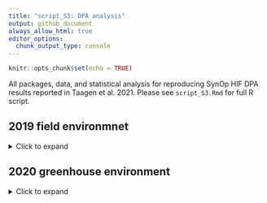 ```yaml
---
title: "script_S3: DPA analysis"
output: github_document
always_allow_html: true
editor_options: 
  chunk_output_type: console
---
```


```r
knitr::opts_chunk$set(echo = TRUE)
```

All packages, data, and statistical analysis for reproducing SynOp HIF DPA results reported in Taagen et al. 2021. Please see `script_S3.Rmd` for full R script. 

## 2019 field environmnet  
<details>
  <summary>Click to expand </summary> 

A subset of ten HIF haplotypes (five *QTgw.cnl-5A-* and five *QTgw.cnl-5A+*) were selected for a days post anthesis (DPA) study that tracked fresh and dry grain weight (`FW`, `DW`) and grain width and grain length (`GW`, `GL`) development over 0, 4, 10, 16 and 22 DPA.  

**Load packages:**  

```r
library(tidyverse) # R/tidyverse package version 1.3.0  
library(knitr) # R/knitr package version 1.28 
library(kableExtra) # R/kableExtra package version 1.1.0
library(tibble) # R/tible package version 2.1.3
library(lme4) # R/lme4 package version 1.1-26
library(emmeans) # R/emmeans package version 1.4.6
library(ggpubr) # R/ggpubr package version 0.4.0 
library(inauguration) #R/inauguration version 0.0.0.90
```

**Load data:**  
```r
#when public repo change  
DPA <- read_csv("https://raw.githubusercontent.com/etaagen/Taagen_2021_TPG/main/supplementary_3/file_S3.1.csv", na = "")
DPA$family =  as.factor(DPA$family)              
DPA$entry =  as.factor(DPA$entry)
DPA$genotype =  as.factor(DPA$genotype)    
DPA$plot =  as.factor(DPA$plot)  
DPA$tube =  as.factor(DPA$tube)
DPA$DPA =  as.factor(DPA$DPA)  
```

**10 HIF haplotype entries**
```r
DPA_table <- tribble(
  ~Group, ~Entry, ~"QTgw.cnl-5A",
  "1", "7-956-2-19-1-44", "W7984 (-)",
  "1", "7-956-2-19-1-54", "Opata (+)",
  "2", "7-956-2-50-1-50", "W7984 (-)",
  "2", "7-956-2-50-1-01", "Opata (+)",
  "3", "7-1201-10-36-2-18", "W7984 (-)",
  "3", "7-1201-10-36-2-04", "Opata (+)",
  "4", "7-1201-10-36-2-10", "W7984 (-)",
  "4", "7-1201-10-36-2-25", "Opata (+)",
  "5", "7-1201-10-45-2-23", "W7984 (-)",
  "5", "7-1201-10-45-2-23", "Opata (+)",
  )

DPA_table %>% 
  kable() %>% 
  collapse_rows(columns = 1, valign = "top") %>% 
  kable_styling(bootstrap_options = "striped", full_width = FALSE,  position = "left") %>% 
  footnote(general = "QTgw.cnl-5A: QTL genotype (impact on trait)")
```

### Statistical analysis 
Single-trait mixed models with a fixed interaction between `genotype` and `DPA`, and a random effect of `plot` replicate nested within `genotype`, and post hoc comparison of least-squares means for genotype and DPA performed within each model. To avoid repetition, the code is shown only for the first group. Please see the .Rmd file for all code.   

**Group 1 W7984 - Opata contrast over 22 DPA**
```r
group1 <- DPA[DPA$family=="31", ]

#grain width
model1_GW <- lmer(GW ~ genotype*DPA + (1|plot:genotype), 
                  data = group1)
#summary(model1_GW) 
GW_1 <- emmeans(model1_GW, pairwise ~ genotype|DPA)
#bonferroni multiply p value by 5 (because 5 DPA multiple testing conditions, keeps alpha < 0.05)
#Or bonferroni for five DPA multiple testing condtions, 0.05/5 = 0.01
GW_1_df <- as.data.frame(summary(GW_1$contrasts))[,c('DPA', 'p.value')] 

#grain length
model1_GL <- lmer(GL ~ genotype*DPA + (1|plot:genotype), 
                  data = group1)
#summary(model1_GL) 
GL_1 <- emmeans(model1_GL, pairwise ~ genotype|DPA)
#bonferroni for five DPA multiple testing condtions, 0.05/5 = 0.01
GL_1_df <- as.data.frame(summary(GL_1$contrasts))[,c('DPA', 'p.value')] 

#fresh weight
model1_FW <- lmer(FW ~ genotype*DPA + (1|plot:genotype), 
                  data = group1)
#summary(model1_FW) 
FW_1 <- emmeans(model1_FW, pairwise ~ genotype|DPA)
#bonferroni for five DPA multiple testing condtions, 0.05/5 = 0.01
FW_1_df <- as.data.frame(summary(FW_1$contrasts))[,c('DPA', 'p.value')] 

#dry weight
model1_DW <- lmer(DW ~ genotype*DPA + (1|plot:genotype), 
                  data = group1)
#summary(model1_DW) 
DW_1 <- emmeans(model1_DW, pairwise ~ genotype|DPA)
#bonferroni for five DPA multiple testing condtions, 0.05/5 = 0.01
DW_1_df <- as.data.frame(summary(DW_1$contrasts))[,c('DPA', 'p.value')] 

summary <- GW_1_df %>% 
  left_join(GL_1_df, by = "DPA") %>% 
  mutate(p.value_GW = p.value.x, p.value.x = NULL, 
         p.value_GL = p.value.y, p.value.y = NULL) %>% 
  left_join(FW_1_df, by = "DPA") %>% 
  mutate(p.value_FW = p.value, p.value = NULL) %>% 
  left_join(DW_1_df, by = "DPA") %>% 
  mutate(p.value_DW = p.value, p.value = NULL)
  
kable(summary, 
        escape = F,
        digits = 8,
        format.args = list(scientific = FALSE)) %>% 
  kable_styling(bootstrap_options = "striped", full_width = FALSE,  position = "left") %>% 
  footnote(general = "Bonferroni correction for five DPA multiple testing condtions, 0.05/5, p-values less than 0.01 are significant") 
```


```r
#set color palette
pal2 <- inauguration("inauguration_2021", 2)

p1 <- ggplot(data = group1, aes(x = DPA, y=GW, color = genotype, group=genotype))+
  geom_jitter(width = 0.1, alpha = 0.4, na.rm = TRUE)+ 
  geom_line(stat="summary", na.rm = TRUE)+
  scale_color_manual(values = c(pal2), 
                     labels = c("Opata (+)", "W7984 (-)"))+
  theme_classic2()+
  ylab("grain width (mm)")+
  labs(color = "QTgw.cnl-5A") +
  theme(text = element_text(size=12), 
        axis.title.x = element_text(face="bold"), 
        axis.title.y = element_text(face="bold"),
        legend.title = element_text(face="bold")) 

p2 <- ggplot(data = group1, aes(x = DPA, y=GL, color = genotype, group=genotype))+
  geom_jitter(width = 0.1, alpha = 0.4, na.rm = TRUE)+ 
  geom_line(stat="summary", na.rm = TRUE)+
  scale_color_manual(values = pal2, 
                     labels = c("Opata (+)", "W7984 (-)"))+
  theme_classic2()+
  ylab("grain length (mm)")+
  labs(color = "QTgw.cnl-5A") +
  theme(text = element_text(size=12), 
        axis.title.x = element_text(face="bold"), 
        axis.title.y = element_text(face="bold"),
        legend.title = element_text(face="bold")) 

p3 <- ggplot(data = group1, aes(x = DPA, y=FW, color = genotype, group=genotype))+
  geom_jitter(width = 0.1, alpha = 0.4, na.rm = TRUE)+ 
  geom_line(stat="summary", na.rm = TRUE)+
  scale_color_manual(values = pal2, 
                     labels = c("Opata (+)", "W7984 (-)"))+
  theme_classic2()+
  ylab("fresh weight (g)")+
  labs(color = "QTgw.cnl-5A") +
  theme(text = element_text(size=12), 
        axis.title.x = element_text(face="bold"), 
        axis.title.y = element_text(face="bold"),
        legend.title = element_text(face="bold"))

p4 <- ggplot(data = group1, aes(x = DPA, y=DW, color = genotype, group=genotype))+
  geom_jitter(width = 0.1, alpha = 0.4, na.rm = TRUE)+ 
  geom_line(stat="summary", na.rm = TRUE)+
  scale_color_manual(values = pal2, 
                     labels = c("Opata (+)", "W7984 (-)"))+
  theme_classic2()+
  ylab("dry weight (g)")+
  labs(color = "QTgw.cnl-5A") +
  theme(text = element_text(size=12), 
        axis.title.x = element_text(face="bold"), 
        axis.title.y = element_text(face="bold"),
        legend.title = element_text(face="bold"))

ggarrange(p1, p2, p3, p4, 
          ncol = 4,
          common.legend = TRUE) 
```


**Group 2 W7984 - Opata contrast over 22 DPA**
```r
group2 <- DPA[DPA$family=="32", ]

#grain width
model2_GW <- lmer(GW ~ genotype*DPA + (1|plot:genotype), 
                  data = group2)
#summary(model2_GW) 
GW_2 <- emmeans(model2_GW, pairwise ~ genotype|DPA)
#bonferroni multiply p value by 5 (because 5 DPA multiple testing condtions, keeps alpha < 0.05)
#bonferroni for five DPA multiple testing condtions, 0.05/5 = 0.01
GW_2_df <- as.data.frame(summary(GW_2$contrasts))[,c('DPA', 'p.value')] 
  #mutate(p.value_BF = p.value * 5) %>% 
 

#grain length
model2_GL <- lmer(GL ~ genotype*DPA + (1|plot:genotype), 
                  data = group2)
#summary(model2_GL) 
GL_2 <- emmeans(model2_GL, pairwise ~ genotype|DPA)
#bonferroni for five DPA multiple testing condtions, 0.05/5 = 0.01
GL_2_df <- as.data.frame(summary(GL_2$contrasts))[,c('DPA', 'p.value')] 

#fresh weight
model2_FW <- lmer(FW ~ genotype*DPA + (1|plot:genotype), 
                  data = group2)
#summary(model2_FW) 
FW_2 <- emmeans(model2_FW, pairwise ~ genotype|DPA)
#bonferroni for five DPA multiple testing condtions, 0.05/5 = 0.01
FW_2_df <- as.data.frame(summary(FW_2$contrasts))[,c('DPA', 'p.value')] 

#dry weight
model2_DW <- lmer(DW ~ genotype*DPA + (1|plot:genotype), 
                  data = group2)
#summary(model2_DW) 
DW_2 <- emmeans(model2_DW, pairwise ~ genotype|DPA)
#bonferroni for five DPA multiple testing condtions, 0.05/5 = 0.01
DW_2_df <- as.data.frame(summary(DW_2$contrasts))[,c('DPA', 'p.value')] 

summary <- GW_2_df %>% 
  left_join(GL_2_df, by = "DPA") %>% 
  mutate(p.value_GW = p.value.x, p.value.x = NULL, 
         p.value_GL = p.value.y, p.value.y = NULL) %>% 
  left_join(FW_2_df, by = "DPA") %>% 
  mutate(p.value_FW = p.value, p.value = NULL) %>% 
  left_join(DW_2_df, by = "DPA") %>% 
  mutate(p.value_DW = p.value, p.value = NULL)
  
  
  kable(summary, 
        escape = F,
        digits = 8,
        format.args = list(scientific = FALSE)) %>% 
  kable_styling(bootstrap_options = "striped", full_width = FALSE,  position = "left") %>% 
  footnote(general = "Bonferroni correction for five DPA multiple testing condtions, 0.05/5, p-values less than 0.01 are significant") 
```


```r
p1 <- ggplot(data = group2, aes(x = DPA, y=GW, color = genotype, group=genotype))+
  geom_jitter(width = 0.1, alpha = 0.4, na.rm = TRUE)+ 
  geom_line(stat="summary", na.rm = TRUE)+
  scale_color_manual(values = c(pal2), 
                     labels = c("Opata (+)", "W7984 (-)"))+
  theme_classic2()+
  ylab("grain width (mm)")+
  labs(color = "QTgw.cnl-5A") +
  theme(text = element_text(size=12), 
        axis.title.x = element_text(face="bold"), 
        axis.title.y = element_text(face="bold"),
        legend.title = element_text(face="bold")) 

p2 <- ggplot(data = group2, aes(x = DPA, y=GL, color = genotype, group=genotype))+
  geom_jitter(width = 0.1, alpha = 0.4, na.rm = TRUE)+ 
  geom_line(stat="summary", na.rm = TRUE)+
  scale_color_manual(values = pal2, 
                     labels = c("Opata (+)", "W7984 (-)"))+
  theme_classic2()+
  ylab("grain length (mm)")+
  labs(color = "QTgw.cnl-5A") +
  theme(text = element_text(size=12), 
        axis.title.x = element_text(face="bold"), 
        axis.title.y = element_text(face="bold"),
        legend.title = element_text(face="bold")) 

p3 <- ggplot(data = group2, aes(x = DPA, y=FW, color = genotype, group=genotype))+
  geom_jitter(width = 0.1, alpha = 0.4, na.rm = TRUE)+ 
  geom_line(stat="summary", na.rm = TRUE)+
  scale_color_manual(values = pal2, 
                     labels = c("Opata (+)", "W7984 (-)"))+
  theme_classic2()+
  ylab("fresh weight (g)")+
  labs(color = "QTgw.cnl-5A") +
  theme(text = element_text(size=12), 
        axis.title.x = element_text(face="bold"), 
        axis.title.y = element_text(face="bold"),
        legend.title = element_text(face="bold"))

p4 <- ggplot(data = group2, aes(x = DPA, y=DW, color = genotype, group=genotype))+
  geom_jitter(width = 0.1, alpha = 0.4, na.rm = TRUE)+ 
  geom_line(stat="summary", na.rm = TRUE)+
  scale_color_manual(values = pal2, 
                     labels = c("Opata (+)", "W7984 (-)"))+
  theme_classic2()+
  ylab("dry weight (g)")+
  labs(color = "QTgw.cnl-5A") +
  theme(text = element_text(size=12), 
        axis.title.x = element_text(face="bold"), 
        axis.title.y = element_text(face="bold"),
        legend.title = element_text(face="bold"))


ggarrange(p1, p2, p3, p4, 
          ncol = 4,
          common.legend = TRUE) 
```


**Group 3 W7984 - Opata contrast over 22 DPA**
```r
group3 <- DPA[DPA$family=="6.2", ]

#grain width
model3_GW <- lmer(GW ~ genotype*DPA + (1|plot:genotype), 
                  data = group3)
#summary(model3_GW) 
GW_3 <- emmeans(model3_GW, pairwise ~ genotype|DPA)
#bonferroni multiply p value by 5 (because 5 DPA multiple testing condtions, keeps alpha < 0.05)
#bonferroni for five DPA multiple testing condtions, 0.05/5 = 0.01
GW_3_df <- as.data.frame(summary(GW_3$contrasts))[,c('DPA', 'p.value')] 
  #mutate(p.value_BF = p.value * 5) %>% 

#grain length
model3_GL <- lmer(GL ~ genotype*DPA + (1|plot:genotype), 
                  data = group3)
#summary(model3_GL) 
GL_3 <- emmeans(model3_GL, pairwise ~ genotype|DPA)
#bonferroni for five DPA multiple testing condtions, 0.05/5 = 0.01
GL_3_df <- as.data.frame(summary(GL_3$contrasts))[,c('DPA', 'p.value')] 

#fresh weight
model3_FW <- lmer(FW ~ genotype*DPA + (1|plot:genotype), 
                  data = group3)
#summary(model3_FW) 
FW_3 <- emmeans(model3_FW, pairwise ~ genotype|DPA)
#bonferroni for five DPA multiple testing condtions, 0.05/5 = 0.01
FW_3_df <- as.data.frame(summary(FW_3$contrasts))[,c('DPA', 'p.value')] 

#dry weight
model3_DW <- lmer(DW ~ genotype*DPA + (1|plot:genotype), 
                  data = group3)
#summary(model3_DW) 
DW_3 <- emmeans(model3_DW, pairwise ~ genotype|DPA)
#bonferroni for five DPA multiple testing condtions, 0.05/5 = 0.01
DW_3_df <- as.data.frame(summary(DW_3$contrasts))[,c('DPA', 'p.value')] 

summary <- GW_3_df %>% 
  left_join(GL_3_df, by = "DPA") %>% 
  mutate(p.value_GW = p.value.x, p.value.x = NULL, 
         p.value_GL = p.value.y, p.value.y = NULL) %>% 
  left_join(FW_3_df, by = "DPA") %>% 
  mutate(p.value_FW = p.value, p.value = NULL) %>% 
  left_join(DW_3_df, by = "DPA") %>% 
  mutate(p.value_DW = p.value, p.value = NULL)
  
  
  kable(summary, 
        escape = F,
        digits = 8,
        format.args = list(scientific = FALSE)) %>% 
  kable_styling(bootstrap_options = "striped", full_width = FALSE,  position = "left") %>% 
  footnote(general = "Bonferroni correction for five DPA multiple testing condtions, 0.05/5, p-values less than 0.01 are significant") 
```


```r
p1 <- ggplot(data = group3, aes(x = DPA, y=GW, color = genotype, group=genotype))+
  geom_jitter(width = 0.1, alpha = 0.4, na.rm = TRUE)+ 
  geom_line(stat="summary", na.rm = TRUE)+
  scale_color_manual(values = pal2, 
                     labels = c("Opata (+)", "W7984 (-)"))+
  theme_classic2()+
  ylab("grain width (mm)")+
  labs(color = "QTgw.cnl-5A") +
  theme(text = element_text(size=12), 
        axis.title.x = element_text(face="bold"), 
        axis.title.y = element_text(face="bold"),
        legend.title = element_text(face="bold")) 

p2 <- ggplot(data = group3, aes(x = DPA, y=GL, color = genotype, group=genotype))+
  geom_jitter(width = 0.1, alpha = 0.4, na.rm = TRUE)+ 
  geom_line(stat="summary", na.rm = TRUE)+
  scale_color_manual(values = pal2, 
                     labels = c("Opata (+)", "W7984 (-)"))+
  theme_classic2()+
  ylab("grain length (mm)")+
  labs(color = "QTgw.cnl-5A") +
  theme(text = element_text(size=12), 
        axis.title.x = element_text(face="bold"), 
        axis.title.y = element_text(face="bold"),
        legend.title = element_text(face="bold")) 

p3 <- ggplot(data = group3, aes(x = DPA, y=FW, color = genotype, group=genotype))+
  geom_jitter(width = 0.1, alpha = 0.4, na.rm = TRUE)+ 
  geom_line(stat="summary", na.rm = TRUE)+
  scale_color_manual(values = pal2, 
                     labels = c("Opata (+)", "W7984 (-)"))+
  theme_classic2()+
  ylab("fresh weight (g)")+
  labs(color = "QTgw.cnl-5A") +
  theme(text = element_text(size=12), 
        axis.title.x = element_text(face="bold"), 
        axis.title.y = element_text(face="bold"),
        legend.title = element_text(face="bold"))

p4 <- ggplot(data = group3, aes(x = DPA, y=DW, color = genotype, group=genotype))+
  geom_jitter(width = 0.1, alpha = 0.4, na.rm = TRUE)+ 
  geom_line(stat="summary", na.rm = TRUE)+
  scale_color_manual(values = pal2, 
                     labels = c("Opata (+)", "W7984 (-)"))+
  theme_classic2()+
  ylab("dry weight (g)")+
  labs(color = "QTgw.cnl-5A") +
  theme(text = element_text(size=12), 
        axis.title.x = element_text(face="bold"), 
        axis.title.y = element_text(face="bold"),
        legend.title = element_text(face="bold"))


ggarrange(p1, p2, p3, p4, 
          ncol = 4,
          common.legend = TRUE) 
```

**Group 4 W7984 - Opata contrast over 22 DPA**  
```r
group4 <- DPA[DPA$family=="6.2", ]

#grain width
model4_GW <- lmer(GW ~ genotype*DPA + (1|plot:genotype), 
                  data = group4)
#summary(model4_GW) 
GW_4 <- emmeans(model4_GW, pairwise ~ genotype|DPA)
#bonferroni multiply p value by 5 (because 5 DPA multiple testing condtions, keeps alpha < 0.05)
#bonferroni for five DPA multiple testing condtions, 0.05/5 = 0.01
GW_4_df <- as.data.frame(summary(GW_4$contrasts))[,c('DPA', 'p.value')] 
  #mutate(p.value_BF = p.value * 5) %>% 

#grain length
model4_GL <- lmer(GL ~ genotype*DPA + (1|plot:genotype), 
                  data = group4)
#summary(model4_GL) 
GL_4 <- emmeans(model4_GL, pairwise ~ genotype|DPA)
#bonferroni for five DPA multiple testing condtions, 0.05/5 = 0.01
GL_4_df <- as.data.frame(summary(GL_4$contrasts))[,c('DPA', 'p.value')] 

#fresh weight
model4_FW <- lmer(FW ~ genotype*DPA + (1|plot:genotype), 
                  data = group4)
#summary(model4_FW) 
FW_4 <- emmeans(model4_FW, pairwise ~ genotype|DPA)
#bonferroni for five DPA multiple testing condtions, 0.05/5 = 0.01
FW_4_df <- as.data.frame(summary(FW_4$contrasts))[,c('DPA', 'p.value')] 

#dry weight
model4_DW <- lmer(DW ~ genotype*DPA + (1|plot:genotype), 
                  data = group4)
#summary(model4_DW) 
DW_4 <- emmeans(model4_DW, pairwise ~ genotype|DPA)
#bonferroni for five DPA multiple testing condtions, 0.05/5 = 0.01
DW_4_df <- as.data.frame(summary(DW_4$contrasts))[,c('DPA', 'p.value')] 

summary <- GW_4_df %>% 
  left_join(GL_4_df, by = "DPA") %>% 
  mutate(p.value_GW = p.value.x, p.value.x = NULL, 
         p.value_GL = p.value.y, p.value.y = NULL) %>% 
  left_join(FW_4_df, by = "DPA") %>% 
  mutate(p.value_FW = p.value, p.value = NULL) %>% 
  left_join(DW_4_df, by = "DPA") %>% 
  mutate(p.value_DW = p.value, p.value = NULL)
  
  
  kable(summary, 
        escape = F,
        digits = 8,
        format.args = list(scientific = FALSE)) %>% 
  kable_styling(bootstrap_options = "striped", full_width = FALSE,  position = "left") %>% 
  footnote(general = "Bonferroni correction for five DPA multiple testing condtions, 0.05/5, p-values less than 0.01 are significant") 
```


```r
p1 <- ggplot(data = group4, aes(x = DPA, y=GW, color = genotype, group=genotype))+
  geom_jitter(width = 0.1, alpha = 0.4, na.rm = TRUE)+ 
  geom_line(stat="summary", na.rm = TRUE)+
  scale_color_manual(values = pal2, 
                     labels = c("Opata (+)", "W7984 (-)"))+
  theme_classic2()+
  ylab("grain width (mm)")+
  labs(color = "QTgw.cnl-5A") +
  theme(text = element_text(size=12), 
        axis.title.x = element_text(face="bold"), 
        axis.title.y = element_text(face="bold"),
        legend.title = element_text(face="bold")) 

p2 <- ggplot(data = group4, aes(x = DPA, y=GL, color = genotype, group=genotype))+
  geom_jitter(width = 0.1, alpha = 0.4, na.rm = TRUE)+ 
  geom_line(stat="summary", na.rm = TRUE)+
  scale_color_manual(values = pal2, 
                     labels = c("Opata (+)", "W7984 (-)"))+
  theme_classic2()+
  ylab("grain length (mm)")+
  labs(color = "QTgw.cnl-5A") +
  theme(text = element_text(size=12), 
        axis.title.x = element_text(face="bold"), 
        axis.title.y = element_text(face="bold"),
        legend.title = element_text(face="bold")) 

p3 <- ggplot(data = group4, aes(x = DPA, y=FW, color = genotype, group=genotype))+
  geom_jitter(width = 0.1, alpha = 0.4, na.rm = TRUE)+ 
  geom_line(stat="summary", na.rm = TRUE)+
  scale_color_manual(values = pal2, 
                     labels = c("Opata (+)", "W7984 (-)"))+
  theme_classic2()+
  ylab("fresh weight (g)")+
  labs(color = "QTgw.cnl-5A") +
  theme(text = element_text(size=12), 
        axis.title.x = element_text(face="bold"), 
        axis.title.y = element_text(face="bold"),
        legend.title = element_text(face="bold"))

p4 <- ggplot(data = group4, aes(x = DPA, y=DW, color = genotype, group=genotype))+
  geom_jitter(width = 0.1, alpha = 0.4, na.rm = TRUE)+ 
  geom_line(stat="summary", na.rm = TRUE)+
  scale_color_manual(values = pal2, 
                     labels = c("Opata (+)", "W7984 (-)"))+
  theme_classic2()+
  ylab("dry weight (g)")+
  labs(color = "QTgw.cnl-5A") +
  theme(text = element_text(size=12), 
        axis.title.x = element_text(face="bold"), 
        axis.title.y = element_text(face="bold"),
        legend.title = element_text(face="bold"))


ggarrange(p1, p2, p3, p4, 
          ncol = 4,
          common.legend = TRUE) 
```


**Group 5 W7984 - Opata contrast over 22 DPA**  
```r
group5 <- DPA[DPA$family=="12", ]

#grain width
model5_GW <- lmer(GW ~ genotype*DPA + (1|plot:genotype), 
                  data = group5)
#summary(model5_GW) 
GW_5 <- emmeans(model5_GW, pairwise ~ genotype|DPA)
#bonferroni multiply p value by 5 (because 5 DPA multiple testing condtions, keeps alpha < 0.05)
#bonferroni for five DPA multiple testing condtions, 0.05/5 = 0.01
GW_5_df <- as.data.frame(summary(GW_5$contrasts))[,c('DPA', 'p.value')] 
  #mutate(p.value_BF = p.value * 5) %>% 

#grain length
model5_GL <- lmer(GL ~ genotype*DPA + (1|plot:genotype), 
                  data = group5)
#summary(model5_GL) 
GL_5 <- emmeans(model5_GL, pairwise ~ genotype|DPA)
#bonferroni for five DPA multiple testing condtions, 0.05/5 = 0.01
GL_5_df <- as.data.frame(summary(GL_5$contrasts))[,c('DPA', 'p.value')] 

#fresh weight
model5_FW <- lmer(FW ~ genotype*DPA + (1|plot:genotype), 
                  data = group5)
#summary(model5_FW) 
FW_5 <- emmeans(model5_FW, pairwise ~ genotype|DPA)
#bonferroni for five DPA multiple testing condtions, 0.05/5 = 0.01
FW_5_df <- as.data.frame(summary(FW_5$contrasts))[,c('DPA', 'p.value')] 

#dry weight
model5_DW <- lmer(DW ~ genotype*DPA + (1|plot:genotype), 
                  data = group5)
#summary(model5_DW) 
DW_5 <- emmeans(model5_DW, pairwise ~ genotype|DPA)
#bonferroni for five DPA multiple testing condtions, 0.05/5 = 0.01
DW_5_df <- as.data.frame(summary(DW_5$contrasts))[,c('DPA', 'p.value')] 

summary <- GW_5_df %>% 
  left_join(GL_5_df, by = "DPA") %>% 
  mutate(p.value_GW = p.value.x, p.value.x = NULL, 
         p.value_GL = p.value.y, p.value.y = NULL) %>% 
  left_join(FW_5_df, by = "DPA") %>% 
  mutate(p.value_FW = p.value, p.value = NULL) %>% 
  left_join(DW_5_df, by = "DPA") %>% 
  mutate(p.value_DW = p.value, p.value = NULL)
  
  
  kable(summary, 
        escape = F,
        digits = 8,
        format.args = list(scientific = FALSE)) %>% 
  kable_styling(bootstrap_options = "striped", full_width = FALSE,  position = "left") %>% 
  footnote(general = "Bonferroni correction for five DPA multiple testing condtions, 0.05/5, p-values less than 0.01 are significant") 
```


```r
p1 <- ggplot(data = group5, aes(x = DPA, y=GW, color = genotype, group=genotype))+
  geom_jitter(width = 0.1, alpha = 0.4, na.rm = TRUE)+ 
  geom_line(stat="summary", na.rm = TRUE)+
  scale_color_manual(values = pal2, 
                     labels = c("Opata (+)", "W7984 (-)"))+
  theme_classic2()+
  ylab("grain width (mm)")+
  labs(color = "QTgw.cnl-5A") +
  theme(text = element_text(size=12), 
        axis.title.x = element_text(face="bold"), 
        axis.title.y = element_text(face="bold"),
        legend.title = element_text(face="bold")) 

p2 <- ggplot(data = group5, aes(x = DPA, y=GL, color = genotype, group=genotype))+
  geom_jitter(width = 0.1, alpha = 0.4, na.rm = TRUE)+ 
  geom_line(stat="summary", na.rm = TRUE)+
  scale_color_manual(values = pal2, 
                     labels = c("Opata (+)", "W7984 (-)"))+
  theme_classic2()+
  ylab("grain length (mm)")+
  labs(color = "QTgw.cnl-5A") +
  theme(text = element_text(size=12), 
        axis.title.x = element_text(face="bold"), 
        axis.title.y = element_text(face="bold"),
        legend.title = element_text(face="bold")) 

p3 <- ggplot(data = group5, aes(x = DPA, y=FW, color = genotype, group=genotype))+
  geom_jitter(width = 0.1, alpha = 0.4, na.rm = TRUE)+ 
  geom_line(stat="summary", na.rm = TRUE)+
  scale_color_manual(values = pal2, 
                     labels = c("Opata (+)", "W7984 (-)"))+
  theme_classic2()+
  ylab("fresh weight (g)")+
  labs(color = "QTgw.cnl-5A") +
  theme(text = element_text(size=12), 
        axis.title.x = element_text(face="bold"), 
        axis.title.y = element_text(face="bold"),
        legend.title = element_text(face="bold"))

p4 <- ggplot(data = group5, aes(x = DPA, y=DW, color = genotype, group=genotype))+
  geom_jitter(width = 0.1, alpha = 0.4, na.rm = TRUE)+ 
  geom_line(stat="summary", na.rm = TRUE)+
  scale_color_manual(values = pal2, 
                     labels = c("Opata (+)", "W7984 (-)"))+
  theme_classic2()+
  ylab("dry weight (g)")+
  labs(color = "QTgw.cnl-5A") +
  theme(text = element_text(size=12), 
        axis.title.x = element_text(face="bold"), 
        axis.title.y = element_text(face="bold"),
        legend.title = element_text(face="bold"))


ggarrange(p1, p2, p3, p4, 
          ncol = 4,
          common.legend = TRUE) 
```

**All groups W7984 - Opata contrast over 22 DPA**   

```r

#grain width
model_GW <- lmer(GW ~ genotype*DPA + family + (1|plot:genotype), 
                  data = DPA)
#summary(model_GW) 
GW <- emmeans(model_GW, pairwise ~ genotype|DPA) #not worth adding family 
#emmip(model_GW, family~genotype|DPA) #emphasizes effect of family order, parallel lines - difference between are consistent 
#Anova(model_GW)
#bonferroni multiply p value by 5 (because 5 DPA multiple testing condtions, keeps alpha < 0.05)
#bonferroni for 5 DPA multiple testing condtions across 5 groups, 0.05/25 = 0.002
GW_df <- as.data.frame(summary(GW$contrasts))[,c('DPA', 'p.value')] 
  #mutate(p.value_BF = p.value * 5) %>% 

#grain length
model_GL <- lmer(GL ~ genotype*DPA + family + (1|plot:genotype), 
                  data = DPA)
#summary(model_GL) 
GL <- emmeans(model_GL, pairwise ~ genotype|DPA)
#bonferroni for 5 DPA multiple testing condtions across 5 groups, 0.05/25 = 0.002
GL_df <- as.data.frame(summary(GL$contrasts))[,c('DPA', 'p.value')] 

#fresh weight
model_FW <- lmer(FW ~ genotype*DPA + family + (1|plot:genotype), 
                  data = DPA)
#summary(model_FW) 
FW <- emmeans(model_FW, pairwise ~ genotype|DPA)
#bonferroni for 5 DPA multiple testing condtions across 5 groups, 0.05/25 = 0.002
FW_df <- as.data.frame(summary(FW$contrasts))[,c('DPA', 'p.value')] 

#dry weight
model_DW <- lmer(DW ~ genotype*DPA + family + (1|plot:genotype), 
                  data = DPA)
#summary(model_DW) 
DW <- emmeans(model_DW, pairwise ~ genotype|DPA)
#bonferroni for 5 DPA multiple testing condtions across 5 groups, 0.05/25 = 0.002
DW_df <- as.data.frame(summary(DW$contrasts))[,c('DPA', 'p.value')] 

summary <- GW_df %>% 
  left_join(GL_df, by = "DPA") %>% 
  mutate(p.value_GW = p.value.x, p.value.x = NULL, 
         p.value_GL = p.value.y, p.value.y = NULL) %>% 
  left_join(FW_df, by = "DPA") %>% 
  mutate(p.value_FW = p.value, p.value = NULL) %>% 
  left_join(DW_df, by = "DPA") %>% 
  mutate(p.value_DW = p.value, p.value = NULL)
  
  
  kable(summary, 
        escape = F,
        digits = 12,
        format.args = list(scientific = FALSE)) %>% 
  kable_styling(bootstrap_options = "striped", full_width = FALSE,  position = "left") %>% 
  footnote(general = "Bonferroni correction for five DPA multiple testing condtions across 5 groups, 0.05/25, p-values less than 0.002 are significant") 
```


```r
p1 <- ggplot(data = DPA, aes(x = DPA, y=GW, color = genotype, group=genotype))+
  geom_jitter(width = 0.1, alpha = 0.3, na.rm = TRUE)+ 
  geom_line(stat="summary", na.rm = TRUE)+
  scale_color_manual(values = pal2, 
                     labels = c("Opata (+)", "W7984 (-)"))+
  theme_classic2()+
  ylab("grain width (mm)")+
  labs(color = "QTgw.cnl-5A") +
  theme(text = element_text(size=12), 
        axis.title.x = element_text(face="bold"), 
        axis.title.y = element_text(face="bold"),
        legend.title = element_text(face="bold")) 

p2 <- ggplot(data = DPA, aes(x = DPA, y=GL, color = genotype, group=genotype))+
  geom_jitter(width = 0.1, alpha = 0.3, na.rm = TRUE)+ 
  geom_line(stat="summary", na.rm = TRUE)+
  scale_color_manual(values = pal2, 
                     labels = c("Opata (+)", "W7984 (-)"))+
  theme_classic2()+
  ylab("grain length (mm)")+
  labs(color = "QTgw.cnl-5A") +
  theme(text = element_text(size=12), 
        axis.title.x = element_text(face="bold"), 
        axis.title.y = element_text(face="bold"),
        legend.title = element_text(face="bold")) 

p3 <- ggplot(data = DPA, aes(x = DPA, y=FW, color = genotype, group=genotype))+
  geom_jitter(width = 0.1, alpha = 0.3, na.rm = TRUE)+ 
  geom_line(stat="summary", na.rm = TRUE)+
  scale_color_manual(values = pal2, 
                     labels = c("Opata (+)", "W7984 (-)"))+
  theme_classic2()+
  ylab("fresh weight (g)")+
  labs(color = "QTgw.cnl-5A") +
  theme(text = element_text(size=12), 
        axis.title.x = element_text(face="bold"), 
        axis.title.y = element_text(face="bold"),
        legend.title = element_text(face="bold"))

p4 <- ggplot(data = DPA, aes(x = DPA, y=DW, color = genotype, group=genotype))+
  geom_jitter(width = 0.1, alpha = 0.3, na.rm = TRUE)+ 
  geom_line(stat="summary", na.rm = TRUE)+
  scale_color_manual(values = pal2, 
                     labels = c("Opata (+)", "W7984 (-)"))+
  theme_classic2()+
  ylab("dry weight (g)")+
  labs(color = "QTgw.cnl-5A") +
  theme(text = element_text(size=12), 
        axis.title.x = element_text(face="bold"), 
        axis.title.y = element_text(face="bold"),
        legend.title = element_text(face="bold"))


#p5 <- 
ggarrange(p1, p2, p3, p4, 
          ncol = 4,
          common.legend = TRUE) 
#ggsave(file="fig3", plot=p5, width=10, height=7, device = "tiff", dpi = 700)
```

**All group mean trait values**  

```r
W7984_10 <- DPA %>% 
  filter(genotype=="W7984", DPA == 10) 
Opata_10 <- DPA %>% 
  filter(genotype=="Opata", DPA == 10) 
W7984_16 <- DPA %>% 
  filter(genotype=="W7984", DPA == 16) 
Opata_16 <- DPA %>% 
  filter(genotype=="Opata", DPA == 16) 

GL_opata <- mean(Opata_10$GL, na.rm = TRUE)
GL_W7984 <- mean(W7984_10$GL, na.rm = TRUE)
GW_opata <- mean(Opata_10$GW, na.rm = TRUE)
GW_W7984 <- mean(W7984_10$GW, na.rm = TRUE)
FW_opata <- mean(Opata_10$FW, na.rm = TRUE)
FW_W7984 <- mean(W7984_10$FW, na.rm = TRUE)
DW_opata <- mean(Opata_16$FW, na.rm = TRUE)
DW_W7984 <- mean(W7984_16$FW, na.rm = TRUE) 

GL_opata/GL_W7984
GW_opata/GW_W7984
FW_opata/FW_W7984
DW_opata/DW_W7984
```
</details>  

## 2020 greenhouse environment  
<details>
  <summary>Click to expand </summary>
  
A subset of four *QTgw.cnl-5A* HIF haplotypes were selected to validate a days post anthesis (DPA) study in a greenhouse environment. The four *QTgw.cnl-5A* haplotypes were also used for the RNA-seq experiment, see table below. For plants grown in the greenhouse we measured fresh and dry grain weight (`FW`, `DW`) and grain width and grain length (`GW`, `GL`) development over 0, 4, 10, 16, 22 and 28 DPA, and senescence.  

**Load data:**  
```r
#when public repo change  
DPA <- read.csv("https://raw.githubusercontent.com/etaagen/Taagen_2021_TPG/main/supplementary_3/file_S3.2.csv")
DPA$family <- as.factor(DPA$family)
DPA$entry <- as.factor(DPA$entry)
DPA$haplotype <- as.factor(DPA$haplotype)
DPA$gh_stake <- as.factor(DPA$gh_stake)
DPA$tube <- as.factor(DPA$tube)
#DPA$DPA <- as.factor(DPA$DPA)
DPA$DPA <- ordered(DPA$DPA, levels = c("0", "4", "10", "16", "22", "28", "sen."))
```

**SynOpHIF *QTgw.cnl-5A* Haplotype DPA entries** 
```r
DPA_table <- tribble(
  ~Entry, ~"QTgw.cnl-5A haplotype",
  "7-956-2-19-1-31-03", "Opata (+)",
  "7-956-2-19-1-44", "W7984 (-)",
  "7-956-2-19-1-31-05", "Crossover one, O:W (+)",
  "7-956-2-12-1-69-07", "Crossover two, W:O:W (+)",
)

DPA_table %>% 
  kable() %>% 
  collapse_rows(columns = 1, valign = "top") %>% 
  kable_styling(bootstrap_options = "striped", full_width = FALSE,  position = "left") %>% 
  footnote(general = "QTgw.cnl-5A haplotype (impact on trait)")
```

**DPA trait means by haplotype**  
```r
DPA %>% 
  group_by(DPA, haplotype) %>% 
  summarise(meanGW = mean(GW),
            meanGL = mean(GL),
            meanFW = mean(FW), 
            meanDW = mean(DW)) %>% 
  kable()%>% 
  collapse_rows(columns = 1, valign = "top") %>% 
  kable_styling(bootstrap_options = "striped", full_width = FALSE,  position = "left") %>% 
  footnote(general = "mean of 10 samples of 10 grains per haplotype DPA, and sen. FW and DW are the same observation")
```

### GH statistical analysis 
Single-trait mixed models with a fixed interaction between `haplotype` and `DPA`, and a random effect of `tube` nested within `haplotype`, and post hoc comparison of least-squares means for haplotype and DPA performed within each model. For equations please see .Rmd file.  

**Opata vs W7984 haplotype contrasts over 28 DPA, and senescence**
```r
#contrast Opata and W7984
group1 <- DPA %>% 
  filter(haplotype == "Opata" | haplotype == "W7984")

#grain width
model1_GW <- lmer(GW ~ haplotype*DPA + (1|tube:haplotype), #why 126 DF? why doesn't tube work anymore?
                  data = group1)
#summary(model1_GW) 
GW_1 <- emmeans(model1_GW, pairwise ~ haplotype|DPA)
#bonferroni multiply p value by 5 (because 5 DPA multiple testing condtions, keeps alpha < 0.05)
#bonferroni for 7 DPA multiple testing condtions, 0.05/7 = 0.007142857
GW_1_df <- as.data.frame(summary(GW_1$contrasts))[,c('DPA', 'p.value')] #%>% mutate(p.value_BF = p.value * 7)
 

#grain length
model1_GL <- lmer(GL ~ haplotype*DPA + (1|tube:haplotype), 
                  data = group1)
#summary(model1_GL) 
GL_1 <- emmeans(model1_GL, pairwise ~ haplotype|DPA)
#bonferroni for five DPA multiple testing condtions, 0.05/7 = 0.007142857
GL_1_df <- as.data.frame(summary(GL_1$contrasts))[,c('DPA', 'p.value')]  #%>% mutate(p.value_BF = p.value * 7)

#fresh weight
model1_FW <- lmer(FW ~ haplotype*DPA + (1|tube:haplotype), 
                  data = group1)
#summary(model1_FW) 
FW_1 <- emmeans(model1_FW, pairwise ~ haplotype|DPA)
#bonferroni for five DPA multiple testing condtions, 0.05/7 = 0.007142857
FW_1_df <- as.data.frame(summary(FW_1$contrasts))[,c('DPA', 'p.value')] #%>% mutate(p.value_BF = p.value * 7)

#dry weight
model1_DW <- lmer(DW ~ haplotype*DPA + (1|tube:haplotype), 
                  data = group1)
#summary(model1_DW) 
DW_1 <- emmeans(model1_DW, pairwise ~ haplotype|DPA)
#bonferroni for five DPA multiple testing condtions, 0.05/7 = 0.007142857
DW_1_df <- as.data.frame(summary(DW_1$contrasts))[,c('DPA', 'p.value')] #%>% mutate(p.value_BF = p.value * 7)

summary <- GW_1_df %>% 
  left_join(GL_1_df, by = "DPA") %>% 
  mutate(p.value_GW = p.value.x, p.value.x = NULL, 
         p.value_GL = p.value.y, p.value.y = NULL) %>% 
  left_join(FW_1_df, by = "DPA") %>% 
  mutate(p.value_FW = p.value, p.value = NULL) %>% 
  left_join(DW_1_df, by = "DPA") %>% 
  mutate(p.value_DW = p.value, p.value = NULL) 
  
  
kable(summary, 
        escape = F,
        digits = 8,
        format.args = list(scientific = FALSE)) %>% 
  kable_styling(bootstrap_options = "striped", full_width = FALSE,  position = "left") %>% 
  footnote(general = "Bonferroni correction for 7 DPA multiple testing condtions, 0.05/7, p-values less than 0.007 are significant") 
```

```r
p1 <- ggplot(data = group1, aes(x = DPA, y=GW, color = haplotype, group=haplotype))+
  geom_jitter(width = 0.1, alpha = 0.4, na.rm = TRUE)+ 
  geom_line(stat="summary", na.rm = TRUE)+
  scale_color_manual(values = pal2, 
                     labels = c("Opata (+)", "W7984 (-)"))+
  theme_classic2()+
  ylab("grain width (mm)")+
  labs(color = "QTgw.cnl-5A") +
  theme(text = element_text(size=12), 
        axis.title.x = element_text(face="bold"), 
        axis.title.y = element_text(face="bold"),
        legend.title = element_text(face="bold"),
        axis.text.x = element_text(angle = 90, vjust = 0.5)) 

p2 <- ggplot(data = group1, aes(x = DPA, y=GL, color = haplotype, group=haplotype))+
  geom_jitter(width = 0.1, alpha = 0.4, na.rm = TRUE)+ 
  geom_line(stat="summary", na.rm = TRUE)+
  scale_color_manual(values = pal2, 
                     labels = c("Opata (+)", "W7984 (-)"))+
  theme_classic2()+
  ylab("grain length (mm)")+
  labs(color = "QTgw.cnl-5A") +
  theme(text = element_text(size=12), 
        axis.title.x = element_text(face="bold"), 
        axis.title.y = element_text(face="bold"),
        legend.title = element_text(face="bold"),
        axis.text.x = element_text(angle = 90, vjust = 0.5)) 

p3 <- ggplot(data = group1, aes(x = DPA, y=FW, color = haplotype, group=haplotype))+
  geom_jitter(width = 0.1, alpha = 0.4, na.rm = TRUE)+ 
  geom_line(stat="summary", na.rm = TRUE)+
  scale_color_manual(values = pal2, 
                     labels = c("Opata (+)", "W7984 (-)"))+
  theme_classic2()+
  ylab("fresh weight (g)")+
  labs(color = "QTgw.cnl-5A") +
  theme(text = element_text(size=12), 
        axis.title.x = element_text(face="bold"), 
        axis.title.y = element_text(face="bold"),
        legend.title = element_text(face="bold"),
        axis.text.x = element_text(angle = 90, vjust = 0.5))

p4 <- ggplot(data = group1, aes(x = DPA, y=DW, color = haplotype, group=haplotype))+
  geom_jitter(width = 0.1, alpha = 0.4, na.rm = TRUE)+ 
  geom_line(stat="summary", na.rm = TRUE)+
  scale_color_manual(values = pal2, 
                     labels = c("Opata (+)", "W7984 (-)"))+
  theme_classic2()+
  ylab("dry weight (g)")+
  labs(color = "QTgw.cnl-5A") +
  theme(text = element_text(size=12), 
        axis.title.x = element_text(face="bold"), 
        axis.title.y = element_text(face="bold"),
        legend.title = element_text(face="bold"),
        axis.text.x = element_text(angle = 90, vjust = 0.5))


ggarrange(p1, p2, p3, p4, 
          ncol = 4,
          common.legend = TRUE) 
```

**CO1 vs W7984 haplotype contrasts over 28 DPA, and senescence**

```r
#contrast CO1 and W7984
group2 <- DPA %>% 
  filter(haplotype== "CO1" | haplotype== "W7984")

#grain width
model1_GW <- lmer(GW ~ haplotype*DPA + (1|tube:haplotype), 
                  data = group2)
#summary(model1_GW) 
GW_1 <- emmeans(model1_GW, pairwise ~ haplotype|DPA)
#bonferroni multiply p value by 5 (because 5 DPA multiple testing condtions, keeps alpha < 0.05)
#bonferroni for 7 DPA multiple testing condtions, 0.05/7 = 0.007142857
GW_1_df <- as.data.frame(summary(GW_1$contrasts))[,c('DPA', 'p.value')] #%>% mutate(p.value_BF = p.value * 7)
 

#grain length
model1_GL <- lmer(GL ~ haplotype*DPA + (1|tube:haplotype), 
                  data = group2)
#summary(model1_GL) 
GL_1 <- emmeans(model1_GL, pairwise ~ haplotype|DPA)
#bonferroni for five DPA multiple testing condtions, 0.05/7 = 0.007142857
GL_1_df <- as.data.frame(summary(GL_1$contrasts))[,c('DPA', 'p.value')]  #%>% mutate(p.value_BF = p.value * 7)

#fresh weight
model1_FW <- lmer(FW ~ haplotype*DPA + (1|tube:haplotype), 
                  data = group2)
#summary(model1_FW) 
FW_1 <- emmeans(model1_FW, pairwise ~ haplotype|DPA)
#bonferroni for five DPA multiple testing condtions, 0.05/7 = 0.007142857
FW_1_df <- as.data.frame(summary(FW_1$contrasts))[,c('DPA', 'p.value')] #%>% mutate(p.value_BF = p.value * 7)

#dry weight
model1_DW <- lmer(DW ~ haplotype*DPA + (1|tube:haplotype), 
                  data = group2)
#summary(model1_DW) 
DW_1 <- emmeans(model1_DW, pairwise ~ haplotype|DPA)
#bonferroni for five DPA multiple testing condtions, 0.05/7 = 0.007142857
DW_1_df <- as.data.frame(summary(DW_1$contrasts))[,c('DPA', 'p.value')] #%>% mutate(p.value_BF = p.value * 7)

summary <- GW_1_df %>% 
  left_join(GL_1_df, by = "DPA") %>% 
  mutate(p.value_GW = p.value.x, p.value.x = NULL, 
         p.value_GL = p.value.y, p.value.y = NULL) %>% 
  left_join(FW_1_df, by = "DPA") %>% 
  mutate(p.value_FW = p.value, p.value = NULL) %>% 
  left_join(DW_1_df, by = "DPA") %>% 
  mutate(p.value_DW = p.value, p.value = NULL) 
  
kable(summary, 
        escape = F,
        digits = 8,
        format.args = list(scientific = FALSE)) %>% 
  kable_styling(bootstrap_options = "striped", full_width = FALSE,  position = "left") %>% 
  footnote(general = "Bonferroni correction for 7 DPA multiple testing condtions, 0.05/7, p-values less than 0.007 are significant") 
```

```r
p1 <- ggplot(data = group2, aes(x = DPA, y=GW, color = haplotype, group=haplotype))+
  geom_jitter(width = 0.1, alpha = 0.4, na.rm = TRUE)+ 
  geom_line(stat="summary", na.rm = TRUE)+
  scale_color_manual(values = pal2, 
                     labels = c("CO1 (+)", "W7984 (-)"))+
  theme_classic2()+
  ylab("grain width (mm)")+
  labs(color = "QTgw.cnl-5A") +
  theme(text = element_text(size=12), 
        axis.title.x = element_text(face="bold"), 
        axis.title.y = element_text(face="bold"),
        legend.title = element_text(face="bold"),
        axis.text.x = element_text(angle = 90, vjust = 0.5)) 

p2 <- ggplot(data = group2, aes(x = DPA, y=GL, color = haplotype, group=haplotype))+
  geom_jitter(width = 0.1, alpha = 0.4, na.rm = TRUE)+ 
  geom_line(stat="summary", na.rm = TRUE)+
  scale_color_manual(values = pal2, 
                     labels = c("CO1 (+)", "W7984 (-)"))+
  theme_classic2()+
  ylab("grain length (mm)")+
  labs(color = "QTgw.cnl-5A") +
  theme(text = element_text(size=12), 
        axis.title.x = element_text(face="bold"), 
        axis.title.y = element_text(face="bold"),
        legend.title = element_text(face="bold"),
        axis.text.x = element_text(angle = 90, vjust = 0.5)) 

p3 <- ggplot(data = group2, aes(x = DPA, y=FW, color = haplotype, group=haplotype))+
  geom_jitter(width = 0.1, alpha = 0.4, na.rm = TRUE)+ 
  geom_line(stat="summary", na.rm = TRUE)+
  scale_color_manual(values = pal2, 
                     labels = c("CO1 (+)", "W7984 (-)"))+
  theme_classic2()+
  ylab("fresh weight (g)")+
  labs(color = "QTgw.cnl-5A") +
  theme(text = element_text(size=12), 
        axis.title.x = element_text(face="bold"), 
        axis.title.y = element_text(face="bold"),
        legend.title = element_text(face="bold"),
        axis.text.x = element_text(angle = 90, vjust = 0.5))

p4 <- ggplot(data = group2, aes(x = DPA, y=DW, color = haplotype, group=haplotype))+
  geom_jitter(width = 0.1, alpha = 0.4, na.rm = TRUE)+ 
  geom_line(stat="summary", na.rm = TRUE)+
  scale_color_manual(values = pal2, 
                     labels = c("CO1 (+)", "W7984 (-)"))+
  theme_classic2()+
  ylab("dry weight (g)")+
  labs(color = "QTgw.cnl-5A") +
  theme(text = element_text(size=12), 
        axis.title.x = element_text(face="bold"), 
        axis.title.y = element_text(face="bold"),
        legend.title = element_text(face="bold"),
        axis.text.x = element_text(angle = 90, vjust = 0.5))


ggarrange(p1, p2, p3, p4, 
          ncol = 4,
          common.legend = TRUE) 
```

**CO2 vs W7984 haplotype contrasts over 28 DPA, and senescence** 

```r
#contrast CO2 and W7984
group3 <- DPA %>% 
  filter(haplotype== "CO2" | haplotype== "W7984")

#grain width
model1_GW <- lmer(GW ~ haplotype*DPA + (1|tube:haplotype), 
                  data = group3)
#summary(model1_GW) 
GW_1 <- emmeans(model1_GW, pairwise ~ haplotype|DPA)
#bonferroni multiply p value by 5 (because 5 DPA multiple testing condtions, keeps alpha < 0.05)
#bonferroni for 7 DPA multiple testing condtions, 0.05/7 = 0.007142857
GW_1_df <- as.data.frame(summary(GW_1$contrasts))[,c('DPA', 'p.value')] #%>% mutate(p.value_BF = p.value * 7)
 

#grain length
model1_GL <- lmer(GL ~ haplotype*DPA + (1|tube:haplotype), 
                  data = group3)
#summary(model1_GL) 
GL_1 <- emmeans(model1_GL, pairwise ~ haplotype|DPA)
#bonferroni for five DPA multiple testing condtions, 0.05/7 = 0.007142857
GL_1_df <- as.data.frame(summary(GL_1$contrasts))[,c('DPA', 'p.value')]  #%>% mutate(p.value_BF = p.value * 7)

#fresh weight
model1_FW <- lmer(FW ~ haplotype*DPA + (1|tube:haplotype), 
                  data = group3)
#summary(model1_FW) 
FW_1 <- emmeans(model1_FW, pairwise ~ haplotype|DPA)
#bonferroni for five DPA multiple testing condtions, 0.05/7 = 0.007142857
FW_1_df <- as.data.frame(summary(FW_1$contrasts))[,c('DPA', 'p.value')] #%>% mutate(p.value_BF = p.value * 7)

#dry weight
model1_DW <- lmer(DW ~ haplotype*DPA + (1|tube:haplotype), 
                  data = group3)
#summary(model1_DW) 
DW_1 <- emmeans(model1_DW, pairwise ~ haplotype|DPA)
#bonferroni for five DPA multiple testing condtions, 0.05/7 = 0.007142857
DW_1_df <- as.data.frame(summary(DW_1$contrasts))[,c('DPA', 'p.value')] #%>% mutate(p.value_BF = p.value * 7)

summary <- GW_1_df %>% 
  left_join(GL_1_df, by = "DPA") %>% 
  mutate(p.value_GW = p.value.x, p.value.x = NULL, 
         p.value_GL = p.value.y, p.value.y = NULL) %>% 
  left_join(FW_1_df, by = "DPA") %>% 
  mutate(p.value_FW = p.value, p.value = NULL) %>% 
  left_join(DW_1_df, by = "DPA") %>% 
  mutate(p.value_DW = p.value, p.value = NULL) 

kable(summary, 
        escape = F,
        digits = 8,
        format.args = list(scientific = FALSE)) %>% 
  kable_styling(bootstrap_options = "striped", full_width = FALSE,  position = "left") %>% 
  footnote(general = "Bonferroni correction for 7 DPA multiple testing condtions, 0.05/7, p-values less than 0.007 are significant") 
```

```r
p1 <- ggplot(data = group3, aes(x = DPA, y=GW, color = haplotype, group=haplotype))+
  geom_jitter(width = 0.1, alpha = 0.4, na.rm = TRUE)+ 
  geom_line(stat="summary", na.rm = TRUE)+
  scale_color_manual(values = pal2, 
                     labels = c("CO2 (+)", "W7984 (-)"))+
  theme_classic2()+
  ylab("grain width (mm)")+
  labs(color = "QTgw.cnl-5A") +
  theme(text = element_text(size=12), 
        axis.title.x = element_text(face="bold"), 
        axis.title.y = element_text(face="bold"),
        legend.title = element_text(face="bold"),
        axis.text.x = element_text(angle = 90, vjust = 0.5)) 

p2 <- ggplot(data = group3, aes(x = DPA, y=GL, color = haplotype, group=haplotype))+
  geom_jitter(width = 0.1, alpha = 0.4, na.rm = TRUE)+ 
  geom_line(stat="summary", na.rm = TRUE)+
  scale_color_manual(values = pal2, 
                     labels = c("CO2 (+)", "W7984 (-)"))+
  theme_classic2()+
  ylab("grain length (mm)")+
  labs(color = "QTgw.cnl-5A") +
  theme(text = element_text(size=12), 
        axis.title.x = element_text(face="bold"), 
        axis.title.y = element_text(face="bold"),
        legend.title = element_text(face="bold"),
        axis.text.x = element_text(angle = 90, vjust = 0.5)) 

p3 <- ggplot(data = group3, aes(x = DPA, y=FW, color = haplotype, group=haplotype))+
  geom_jitter(width = 0.1, alpha = 0.4, na.rm = TRUE)+ 
  geom_line(stat="summary", na.rm = TRUE)+
  scale_color_manual(values = pal2, 
                     labels = c("CO2 (+)", "W7984 (-)"))+
  theme_classic2()+
  ylab("fresh weight (g)")+
  labs(color = "QTgw.cnl-5A") +
  theme(text = element_text(size=12), 
        axis.title.x = element_text(face="bold"), 
        axis.title.y = element_text(face="bold"),
        legend.title = element_text(face="bold"),
        axis.text.x = element_text(angle = 90, vjust = 0.5))

p4 <- ggplot(data = group3, aes(x = DPA, y=DW, color = haplotype, group=haplotype))+
  geom_jitter(width = 0.1, alpha = 0.4, na.rm = TRUE)+ 
  geom_line(stat="summary", na.rm = TRUE)+
  scale_color_manual(values = pal2, 
                     labels = c("CO2 (+)", "W7984 (-)"))+
  theme_classic2()+
  ylab("dry weight (g)")+
  labs(color = "QTgw.cnl-5A") +
  theme(text = element_text(size=12), 
        axis.title.x = element_text(face="bold"), 
        axis.title.y = element_text(face="bold"),
        legend.title = element_text(face="bold"),
        axis.text.x = element_text(angle = 90, vjust = 0.5))


ggarrange(p1, p2, p3, p4, 
          ncol = 4,
          common.legend = TRUE) 
```

**CO1 vs CO2 haplotype contrasts over 28 DPA, and senescence** 

```r
#contrast CO1 vs CO2
group4 <- DPA %>% 
  filter(haplotype== "CO1" | haplotype== "CO2")

#grain width
model1_GW <- lmer(GW ~ haplotype*DPA + (1|tube:haplotype), 
                  data = group4)
#summary(model1_GW) 
GW_1 <- emmeans(model1_GW, pairwise ~ haplotype|DPA)
#bonferroni multiply p value by 5 (because 5 DPA multiple testing condtions, keeps alpha < 0.05)
#bonferroni for 7 DPA multiple testing condtions, 0.05/7 = 0.007142857
GW_1_df <- as.data.frame(summary(GW_1$contrasts))[,c('DPA', 'p.value')] #%>% mutate(p.value_BF = p.value * 7)
 

#grain length
model1_GL <- lmer(GL ~ haplotype*DPA + (1|tube:haplotype), 
                  data = group4)
#summary(model1_GL) 
GL_1 <- emmeans(model1_GL, pairwise ~ haplotype|DPA)
#bonferroni for five DPA multiple testing condtions, 0.05/7 = 0.007142857
GL_1_df <- as.data.frame(summary(GL_1$contrasts))[,c('DPA', 'p.value')]  #%>% mutate(p.value_BF = p.value * 7)

#fresh weight
model1_FW <- lmer(FW ~ haplotype*DPA + (1|tube:haplotype), 
                  data = group4)
#summary(model1_FW) 
FW_1 <- emmeans(model1_FW, pairwise ~ haplotype|DPA)
#bonferroni for five DPA multiple testing condtions, 0.05/7 = 0.007142857
FW_1_df <- as.data.frame(summary(FW_1$contrasts))[,c('DPA', 'p.value')] #%>% mutate(p.value_BF = p.value * 7)

#dry weight
model1_DW <- lmer(DW ~ haplotype*DPA + (1|tube:haplotype), 
                  data = group4)
#summary(model1_DW) 
DW_1 <- emmeans(model1_DW, pairwise ~ haplotype|DPA)
#bonferroni for five DPA multiple testing condtions, 0.05/7 = 0.007142857
DW_1_df <- as.data.frame(summary(DW_1$contrasts))[,c('DPA', 'p.value')] #%>% mutate(p.value_BF = p.value * 7)

summary <- GW_1_df %>% 
  left_join(GL_1_df, by = "DPA") %>% 
  mutate(p.value_GW = p.value.x, p.value.x = NULL, 
         p.value_GL = p.value.y, p.value.y = NULL) %>% 
  left_join(FW_1_df, by = "DPA") %>% 
  mutate(p.value_FW = p.value, p.value = NULL) %>% 
  left_join(DW_1_df, by = "DPA") %>% 
  mutate(p.value_DW = p.value, p.value = NULL) 
  
kable(summary, 
        escape = F,
        digits = 8,
        format.args = list(scientific = FALSE)) %>% 
  kable_styling(bootstrap_options = "striped", full_width = FALSE,  position = "left") %>% 
  footnote(general = "Bonferroni correction for 7 DPA multiple testing condtions, 0.05/7, p-values less than 0.007 are significant") 
```

```r
p1 <- ggplot(data = group4, aes(x = DPA, y=GW, color = haplotype, group=haplotype))+
  geom_jitter(width = 0.1, alpha = 0.4, na.rm = TRUE)+ 
  geom_line(stat="summary", na.rm = TRUE)+
  scale_color_manual(values = pal2, 
                     labels = c("CO1 (+)", "CO2"))+
  theme_classic2()+
  ylab("grain width (mm)")+
  labs(color = "QTgw.cnl-5A") +
  theme(text = element_text(size=12), 
        axis.title.x = element_text(face="bold"), 
        axis.title.y = element_text(face="bold"),
        legend.title = element_text(face="bold"),
        axis.text.x = element_text(angle = 90, vjust = 0.5)) 

p2 <- ggplot(data = group4, aes(x = DPA, y=GL, color = haplotype, group=haplotype))+
  geom_jitter(width = 0.1, alpha = 0.4, na.rm = TRUE)+ 
  geom_line(stat="summary", na.rm = TRUE)+
  scale_color_manual(values = pal2, 
                     labels = c("CO1 (+)", "CO2"))+
  theme_classic2()+
  ylab("grain length (mm)")+
  labs(color = "QTgw.cnl-5A") +
  theme(text = element_text(size=12), 
        axis.title.x = element_text(face="bold"), 
        axis.title.y = element_text(face="bold"),
        legend.title = element_text(face="bold"),
        axis.text.x = element_text(angle = 90, vjust = 0.5)) 

p3 <- ggplot(data = group4, aes(x = DPA, y=FW, color = haplotype, group=haplotype))+
  geom_jitter(width = 0.1, alpha = 0.4, na.rm = TRUE)+ 
  geom_line(stat="summary", na.rm = TRUE)+
  scale_color_manual(values = pal2, 
                     labels = c("CO1 (+)", "CO2"))+
  theme_classic2()+
  ylab("fresh weight (g)")+
  labs(color = "QTgw.cnl-5A") +
  theme(text = element_text(size=12), 
        axis.title.x = element_text(face="bold"), 
        axis.title.y = element_text(face="bold"),
        legend.title = element_text(face="bold"),
        axis.text.x = element_text(angle = 90, vjust = 0.5))

p4 <- ggplot(data = group4, aes(x = DPA, y=DW, color = haplotype, group=haplotype))+
  geom_jitter(width = 0.1, alpha = 0.4, na.rm = TRUE)+ 
  geom_line(stat="summary", na.rm = TRUE)+
  scale_color_manual(values = pal2, 
                     labels = c("CO1 (+)", "CO2"))+
  theme_classic2()+
  ylab("dry weight (g)")+
  labs(color = "QTgw.cnl-5A") +
  theme(text = element_text(size=12), 
        axis.title.x = element_text(face="bold"), 
        axis.title.y = element_text(face="bold"),
        legend.title = element_text(face="bold"),
        axis.text.x = element_text(angle = 90, vjust = 0.5))


ggarrange(p1, p2, p3, p4, 
          ncol = 4,
          common.legend = TRUE) 
```

</details>